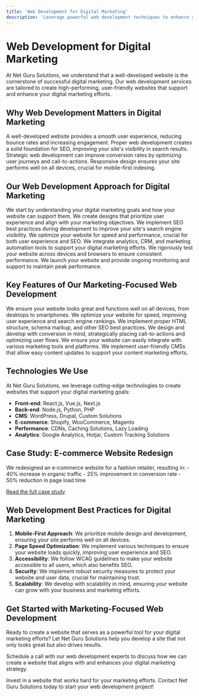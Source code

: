 ```yaml
---
title: 'Web Development for Digital Marketing'
description: 'Leverage powerful web development techniques to enhance your digital marketing efforts with Net Guru Solutions'
---
```


# Web Development for Digital Marketing

At Net Guru Solutions, we understand that a well-developed website is the cornerstone of successful digital marketing. Our web development services are tailored to create high-performing, user-friendly websites that support and enhance your digital marketing efforts.

## Why Web Development Matters in Digital Marketing

<CardGroup cols={2}>
  <Card title="User Experience" icon="hand-pointer">
    A well-developed website provides a smooth user experience, reducing bounce rates and increasing engagement.
  </Card>
  <Card title="SEO Foundation" icon="magnifying-glass-chart">
    Proper web development creates a solid foundation for SEO, improving your site's visibility in search results.
  </Card>
  <Card title="Conversion Optimization" icon="chart-line">
    Strategic web development can improve conversion rates by optimizing user journeys and call-to-actions.
  </Card>
  <Card title="Mobile Responsiveness" icon="mobile-screen">
    Responsive design ensures your site performs well on all devices, crucial for mobile-first indexing.
  </Card>
</CardGroup>

## Our Web Development Approach for Digital Marketing

<Steps>
  <Step title="Requirements Analysis">
    We start by understanding your digital marketing goals and how your website can support them.
  </Step>
  <Step title="User-Centric Design">
    We create designs that prioritize user experience and align with your marketing objectives.
  </Step>
  <Step title="SEO-Friendly Development">
    We implement SEO best practices during development to improve your site's search engine visibility.
  </Step>
  <Step title="Performance Optimization">
    We optimize your website for speed and performance, crucial for both user experience and SEO.
  </Step>
  <Step title="Integration of Marketing Tools">
    We integrate analytics, CRM, and marketing automation tools to support your digital marketing efforts.
  </Step>
  <Step title="Testing and Quality Assurance">
    We rigorously test your website across devices and browsers to ensure consistent performance.
  </Step>
  <Step title="Launch and Monitoring">
    We launch your website and provide ongoing monitoring and support to maintain peak performance.
  </Step>
</Steps>

## Key Features of Our Marketing-Focused Web Development

<AccordionGroup>
  <Accordion icon="mobile" title="Responsive Design">
    We ensure your website looks great and functions well on all devices, from desktops to smartphones.
  </Accordion>
  <Accordion icon="gauge-high" title="Fast Loading Times">
    We optimize your website for speed, improving user experience and search engine rankings.
  </Accordion>
  <Accordion icon="magnifying-glass" title="SEO-Friendly Structure">
    We implement proper HTML structure, schema markup, and other SEO best practices.
  </Accordion>
  <Accordion icon="chart-simple" title="Conversion Rate Optimization">
    We design and develop with conversion in mind, strategically placing call-to-actions and optimizing user flows.
  </Accordion>
  <Accordion icon="puzzle-piece" title="Integration Capabilities">
    We ensure your website can easily integrate with various marketing tools and platforms.
  </Accordion>
  <Accordion icon="pen-to-square" title="Content Management Systems">
    We implement user-friendly CMSs that allow easy content updates to support your content marketing efforts.
  </Accordion>
</AccordionGroup>

## Technologies We Use

At Net Guru Solutions, we leverage cutting-edge technologies to create websites that support your digital marketing goals:

- **Front-end**: React.js, Vue.js, Next.js
- **Back-end**: Node.js, Python, PHP
- **CMS**: WordPress, Drupal, Custom Solutions
- **E-commerce**: Shopify, WooCommerce, Magento
- **Performance**: CDNs, Caching Solutions, Lazy Loading
- **Analytics**: Google Analytics, Hotjar, Custom Tracking Solutions

## Case Study: E-commerce Website Redesign

<Card title="Fashion Retailer Website Overhaul" icon="shirt">
  We redesigned an e-commerce website for a fashion retailer, resulting in:
  - 40% increase in organic traffic
  - 25% improvement in conversion rate
  - 50% reduction in page load time
  
  [Read the full case study](/case-studies/fashion-retailer-website-redesign)
</Card>

## Web Development Best Practices for Digital Marketing

1. **Mobile-First Approach**: We prioritize mobile design and development, ensuring your site performs well on all devices.
2. **Page Speed Optimization**: We implement various techniques to ensure your website loads quickly, improving user experience and SEO.
3. **Accessibility**: We follow WCAG guidelines to make your website accessible to all users, which also benefits SEO.
4. **Security**: We implement robust security measures to protect your website and user data, crucial for maintaining trust.
5. **Scalability**: We develop with scalability in mind, ensuring your website can grow with your business and marketing efforts.

## Get Started with Marketing-Focused Web Development

Ready to create a website that serves as a powerful tool for your digital marketing efforts? Let Net Guru Solutions help you develop a site that not only looks great but also drives results.

<Card title="Book a Web Development Consultation" icon="laptop-code" href="/contact">
  Schedule a call with our web development experts to discuss how we can create a website that aligns with and enhances your digital marketing strategy.
</Card>

Invest in a website that works hard for your marketing efforts. Contact Net Guru Solutions today to start your web development project!